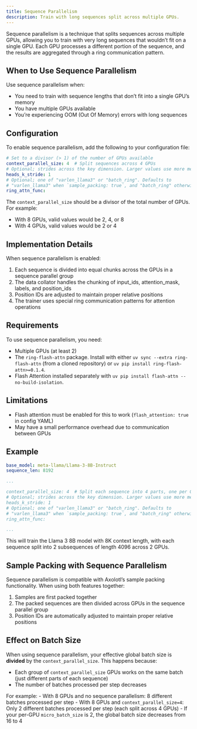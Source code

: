 ```yaml
---
title: Sequence Parallelism
description: Train with long sequences split across multiple GPUs.
---
```


Sequence parallelism is a technique that splits sequences across multiple GPUs,
allowing you to train with very long sequences that wouldn't fit on a single GPU. Each
GPU processes a different portion of the sequence, and the results are aggregated
through a ring communication pattern.

## When to Use Sequence Parallelism

Use sequence parallelism when:

- You need to train with sequence lengths that don't fit into a single GPU's memory
- You have multiple GPUs available
- You're experiencing OOM (Out Of Memory) errors with long sequences

## Configuration

To enable sequence parallelism, add the following to your configuration file:

```yaml
# Set to a divisor (> 1) of the number of GPUs available
context_parallel_size: 4  # Split sequences across 4 GPUs
# Optional; strides across the key dimension. Larger values use more memory but should make training faster.
heads_k_stride: 1
# Optional; one of "varlen_llama3" or "batch_ring". Defaults to
# "varlen_llama3" when `sample_packing: true`, and "batch_ring" otherwise.
ring_attn_func:
```

The `context_parallel_size` should be a divisor of the total number of GPUs. For example:

- With 8 GPUs, valid values would be 2, 4, or 8
- With 4 GPUs, valid values would be 2 or 4

## Implementation Details

When sequence parallelism is enabled:

1. Each sequence is divided into equal chunks across the GPUs in a sequence parallel group
2. The data collator handles the chunking of input_ids, attention_mask, labels, and position_ids
3. Position IDs are adjusted to maintain proper relative positions
4. The trainer uses special ring communication patterns for attention operations

## Requirements

To use sequence parallelism, you need:

- Multiple GPUs (at least 2)
- The `ring-flash-attn` package. Install with either `uv sync --extra ring-flash-attn`
  (from a cloned repository) or `uv pip install ring-flash-attn>=0.1.4`.
- Flash Attention installed separately with `uv pip install flash-attn --no-build-isolation`.

## Limitations

- Flash attention must be enabled for this to work (`flash_attention: true` in config YAML)
- May have a small performance overhead due to communication between GPUs

## Example

```yaml
base_model: meta-llama/Llama-3-8B-Instruct
sequence_len: 8192

...

context_parallel_size: 4  # Split each sequence into 4 parts, one per GPU
# Optional; strides across the key dimension. Larger values use more memory but should make training faster.
heads_k_stride: 1
# Optional; one of "varlen_llama3" or "batch_ring". Defaults to
# "varlen_llama3" when `sample_packing: true`, and "batch_ring" otherwise.
ring_attn_func:

...
```

This will train the Llama 3 8B model with 8K context length, with each sequence split
into 2 subsequences of length 4096 across 2 GPUs.

## Sample Packing with Sequence Parallelism

Sequence parallelism is compatible with Axolotl's sample packing functionality. When using both features together:

1. Samples are first packed together
2. The packed sequences are then divided across GPUs in the sequence parallel group
3. Position IDs are automatically adjusted to maintain proper relative positions

## Effect on Batch Size

When using sequence parallelism, your effective global batch size is **divided** by the `context_parallel_size`. This happens because:

- Each group of `context_parallel_size` GPUs works on the same batch (just different parts of each sequence)
- The number of batches processed per step decreases

For example:
- With 8 GPUs and no sequence parallelism: 8 different batches processed per step
- With 8 GPUs and `context_parallel_size=4`: Only 2 different batches processed per step (each split across 4 GPUs)
- If your per-GPU `micro_batch_size` is 2, the global batch size decreases from 16 to 4
